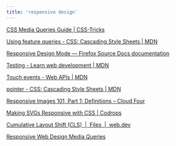 ```yaml
---
title: 'responsive design'
---
```


[CSS Media Queries Guide | CSS-Tricks](https://css-tricks.com/a-complete-guide-to-css-media-queries/)

[Using feature queries - CSS: Cascading Style Sheets | MDN](https://developer.mozilla.org/en-US/docs/Web/CSS/CSS_conditional_rules/Using_feature_queries)

[Responsive Design Mode — Firefox Source Docs documentation](https://firefox-source-docs.mozilla.org/devtools-user/responsive_design_mode/index.html)

[Testing - Learn web development | MDN](https://developer.mozilla.org/en-US/docs/Learn_web_development/Extensions/Testing)

[Touch events - Web APIs | MDN](https://developer.mozilla.org/en-US/docs/Web/API/Touch_events)

[pointer - CSS: Cascading Style Sheets | MDN](https://developer.mozilla.org/en-US/docs/Web/CSS/@media/pointer)

[Responsive Images 101, Part 1: Definitions – Cloud Four](https://cloudfour.com/thinks/responsive-images-101-definitions/)

[Making SVGs Responsive with CSS | Codrops](https://tympanus.net/codrops/2014/08/19/making-svgs-responsive-with-css/)

[Cumulative Layout Shift (CLS)  |  Files  |  web.dev](https://web.dev/articles/cls)

[Responsive Web Design Media Queries](https://www.w3schools.com/css/css_rwd_mediaqueries.asp)